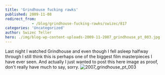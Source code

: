 ```yaml
---
title: 'Grindhouse fucking rawks'
published: 2009-11-08
redirect_from: 
            - /blog/grindhouse-fucking-rawks/swizec/817
categories: 'Uncategorized'
author: Swizec Teller
hero: ./img/blog-wp-content-uploads-2009-11-2007_grindhouse_pt_003.jpg
---
```

Last night I watched Grindhouse and even though I fell asleep halfway through I still think this is perhaps one of the biggest film masterpieces I have ever seen. And actually I just wanted to post this here image as proof, don't really have much to say, sorry. ![2007_grindhouse_pt_003](./img/blog-wp-content-uploads-2009-11-2007_grindhouse_pt_003.jpg "2007_grindhouse_pt_003")